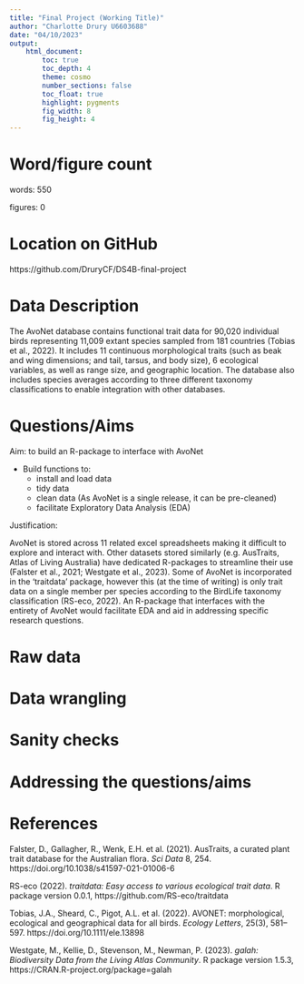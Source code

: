 ```yaml
---
title: "Final Project (Working Title)"
author: "Charlotte Drury U6603688"
date: "04/10/2023"
output:  
    html_document:
        toc: true
        toc_depth: 4
        theme: cosmo
        number_sections: false
        toc_float: true
        highlight: pygments
        fig_width: 8
        fig_height: 4
---
```


# Word/figure count

words: 550

figures: 0

# Location on GitHub

https://github.com/DruryCF/DS4B-final-project

# Data Description

The AvoNet database contains functional trait data for 90,020 individual birds representing 11,009 extant species sampled from 181 countries (Tobias et al., 2022). It includes 11 continuous morphological traits (such as beak and wing dimensions; and tail, tarsus, and body size), 6 ecological variables, as well as range size, and geographic location. The database also includes species averages according to three different taxonomy classifications to enable integration with other databases.

# Questions/Aims

Aim: to build an R-package to interface with AvoNet

* Build functions to:
    + install and load data
    + tidy data
    + clean data (As AvoNet is a single release, it can be pre-cleaned)
    + facilitate Exploratory Data Analysis (EDA)

Justification: 

AvoNet is stored across 11 related excel spreadsheets making it difficult to explore and interact with. Other datasets stored similarly (e.g. AusTraits, Atlas of Living Australia) have dedicated R-packages to streamline their use (Falster et al., 2021; Westgate et al., 2023). Some of AvoNet is incorporated in the 'traitdata' package, however this (at the time of writing) is only trait data on a single member per species according to the BirdLife taxonomy classification (RS-eco, 2022). An R-package that interfaces with the entirety of AvoNet would facilitate EDA and aid in addressing specific research questions.

# Raw data



# Data wrangling



# Sanity checks



# Addressing the questions/aims



# References

Falster, D., Gallagher, R., Wenk, E.H. et al. (2021). AusTraits, a curated plant trait database for the Australian flora. _Sci Data_ 8, 254. https://doi.org/10.1038/s41597-021-01006-6

RS-eco (2022). _traitdata: Easy access to various ecological trait data_. R package version 0.0.1, https://github.com/RS-eco/traitdata

Tobias, J.A., Sheard, C., Pigot, A.L. et al. (2022). AVONET: morphological, ecological and geographical data for all birds. _Ecology Letters_, 25(3), 581–597. https://doi.org/10.1111/ele.13898

Westgate, M., Kellie, D., Stevenson, M., Newman, P. (2023). _galah: Biodiversity Data from the Living Atlas Community_. R package version 1.5.3, https://CRAN.R-project.org/package=galah

